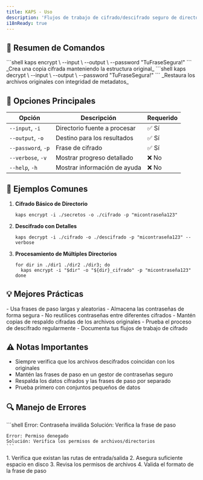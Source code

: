 ```yaml
---
title: KAPS - Uso
description: 'Flujos de trabajo de cifrado/descifrado seguro de directorios con KAPS'
i18nReady: true
---
```



## 📖 Resumen de Comandos

<Tabs>
  <TabItem label="Cifrar" default>
    ```shell
    kaps encrypt \
      --input <directorio_origen> \
      --output <directorio_cifrado> \
      --password "TuFraseSegura!"
    ```
    _Crea una copia cifrada manteniendo la estructura original_
  </TabItem>

  <TabItem label="Descifrar">
    ```shell
    kaps decrypt \
      --input <directorio_cifrado> \
      --output <directorio_descifrado> \
      --password "TuFraseSegura!"
    ```
    _Restaura los archivos originales con integridad de metadatos_
  </TabItem>
</Tabs>

## 🧰 Opciones Principales

| Opción | Descripción | Requerido |
|--------|-------------|-----------|
| `--input`, `-i` | Directorio fuente a procesar | ✅ Sí |
| `--output`, `-o` | Destino para los resultados | ✅ Sí |
| `--password`, `-p` | Frase de cifrado | ✅ Sí |
| `--verbose`, `-v` | Mostrar progreso detallado | ❌ No |
| `--help`, `-h` | Mostrar información de ayuda | ❌ No |

## 🎯 Ejemplos Comunes

<Steps>

1. **Cifrado Básico de Directorio**
   
   ```shell
   kaps encrypt -i ./secretos -o ./cifrado -p "micontraseña123"
   ```

2. **Descifrado con Detalles**
   
   ```shell
   kaps decrypt -i ./cifrado -o ./descifrado -p "micontraseña123" --verbose
   ```

3. **Procesamiento de Múltiples Directorios**
   
   ```shell
   for dir in ./dir1 ./dir2 ./dir3; do
     kaps encrypt -i "$dir" -o "${dir}_cifrado" -p "micontraseña123"
   done
   ```

</Steps>

## 💡 Mejores Prácticas

<CardGrid>
  <LinkCard title="Gestión de Contraseñas">
    - Usa frases de paso largas y aleatorias
    - Almacena las contraseñas de forma segura
    - No reutilices contraseñas entre diferentes cifrados
  </LinkCard>

  <LinkCard title="Estrategia de Respaldo">
    - Mantén copias de respaldo cifradas de los archivos originales
    - Prueba el proceso de descifrado regularmente
    - Documenta tus flujos de trabajo de cifrado
  </LinkCard>
</CardGrid>

## ⚠️ Notas Importantes

- Siempre verifica que los archivos descifrados coincidan con los originales
- Mantén las frases de paso en un gestor de contraseñas seguro
- Respalda los datos cifrados y las frases de paso por separado
- Prueba primero con conjuntos pequeños de datos

## 🔍 Manejo de Errores

<Tabs>
  <TabItem label="Errores Comunes" default>
    ```shell
    Error: Contraseña inválida
    Solución: Verifica la frase de paso

    Error: Permiso denegado
    Solución: Verifica los permisos de archivos/directorios
    ```
  </TabItem>
  
  <TabItem label="Pasos de Recuperación">
    1. Verifica que existan las rutas de entrada/salida
    2. Asegura suficiente espacio en disco
    3. Revisa los permisos de archivos
    4. Valida el formato de la frase de paso
  </TabItem>
</Tabs>